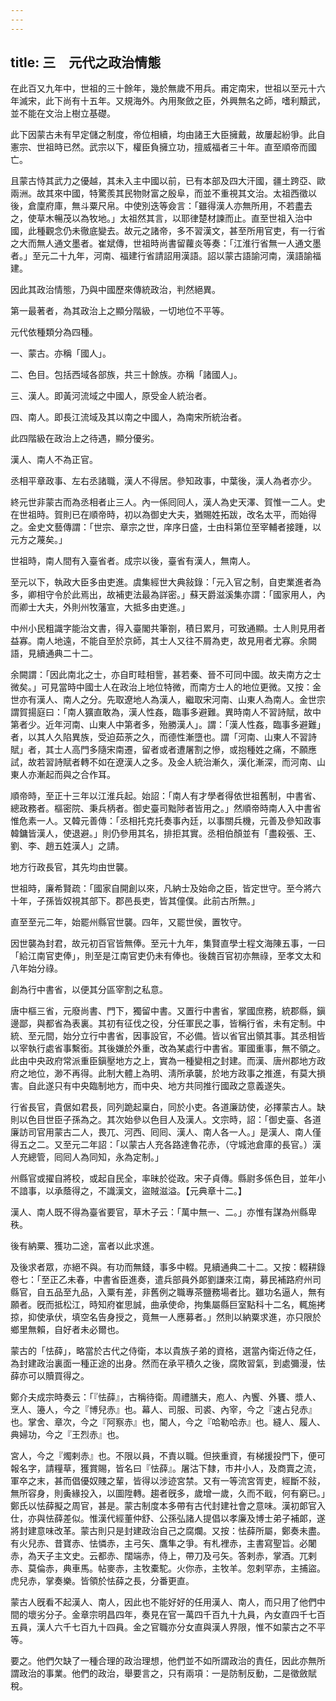 ```yaml
---
---
---
```

title: 三　元代之政治情態
---




在此百又九年中，世祖的三十餘年，幾於無歲不用兵。甫定南宋，世祖以至元十六年滅宋，此下尚有十五年。又規海外。內用聚斂之臣，外興無名之師，嗜利黷武，並不能在文治上樹立基礎。

此下因蒙古未有早定儲之制度，帝位相續，均由諸王大臣擁戴，故屢起紛爭。此自憲宗、世祖時已然。武宗以下，權臣負擁立功，擅威福者三十年。直至順帝而國亡。

且蒙古恃其武力之優越，其未入主中國以前，已有本部及四大汗國，疆土跨亞、歐兩洲。故其來中國，特驚羨其民物財富之殷阜，而並不重視其文治。太祖西徵以後，倉廩府庫，無斗粟尺帛。中使別迭等僉言：「雖得漢人亦無所用，不若盡去之，使草木暢茂以為牧地。」太祖然其言，以耶律楚材諫而止。直至世祖入治中國，此種觀念仍未徹底變去。故元之諸帝，多不習漢文，甚至所用官吏，有一行省之大而無人通文墨者。崔斌傳，世祖時尚書留蘿炎等奏：「江淮行省無一人通文墨者。」至元二十九年，河南、福建行省請詔用漢語。詔以蒙古語諭河南，漢語諭福建。

因此其政治情態，乃與中國歷來傳統政治，判然絕異。

第一最著者，為其政治上之顯分階級，一切地位不平等。

元代依種類分為四種。

一、蒙古。亦稱「國人」。

二、色目。包括西域各部族，共三十餘族。亦稱「諸國人」。

三、漢人。即黃河流域之中國人，原受金人統治者。

四、南人。即長江流域及其以南之中國人，為南宋所統治者。

此四階級在政治上之待遇，顯分優劣。

漢人、南人不為正官。

丞相平章政事、左右丞諸職，漢人不得居。參知政事，中葉後，漢人為者亦少。

終元世非蒙古而為丞相者止三人。內一係囘囘人，漢人為史天澤、賀惟一二人。史在世祖時。賀則已在順帝時，初以為御史大夫，猶賜姓拓跋，改名太平，而始得之。金史文藝傳謂：「世宗、章宗之世，庠序日盛，士由科第位至宰輔者接踵，以元方之蔑矣。」

世祖時，南人間有入臺省者。成宗以後，臺省有漢人，無南人。

至元以下，執政大臣多由吏進。虞集經世大典敍錄：「元入官之制，自吏業進者為多，卿相守令於此焉出，故補吏法最為詳密。」蘇天爵滋溪集亦謂：「國家用人，內而卿士大夫，外則州牧藩宣，大抵多由吏進。」

中州小民粗識字能治文書，得入臺閣共筆劄，積日累月，可致通顯。士人則見用者益寡。南人地遠，不能自至於京師，其士人又往不屑為吏，故見用者尤寡。余闕語，見續通典二十二。

余闕謂：「因此南北之士，亦自町畦相訾，甚若秦、晉不可同中國。故夫南方之士微矣。」可見當時中國士人在政治上地位特微，而南方士人的地位更微。又按：金世亦有漢人、南人之分。先取遼地人為漢人，繼取宋河南、山東人為南人。金世宗謂賀揚庭曰：「南人獷直敢為，漢人性姦，臨事多避難。異時南人不習詩賦，故中第者少。近年河南、山東人中第者多，殆勝漢人」。謂：「漢人性姦，臨事多避難」者，以其人久陷異族，受迫茹荼之久，而德性漸墮也。謂「河南、山東人不習詩賦」者，其士人高門多隨宋南遷，留者或者遭屠割之慘，或抱種姓之痛，不願應試，故若習詩賦者轉不如在遼漢人之多。及金人統治漸久，漢化漸深，而河南、山東人亦漸起而與之合作耳。

順帝時，至正十三年以江淮兵起。始詔：「南人有才學者得依世祖舊制，中書省、總政務者。樞密院、秉兵柄者。御史臺司黜陟者皆用之。」然順帝時南人入中書省惟危素一人。又韓元善傳：「丞相托克托奏事內廷，以事關兵機，元善及參知政事韓鏞皆漢人，使退避。」則仍參用其名，排拒其實。丞相伯顏並有「盡殺張、王、劉、李、趙五姓漢人」之請。

地方行政長官，其先均由世襲。

世祖時，廉希賢疏：「國家自開創以來，凡納士及始命之臣，皆定世守。至今將六十年，子孫皆奴視其部下。郡邑長吏，皆其僮僕。此前古所無。」

直至至元二年，始罷州縣官世襲。四年，又罷世侯，置牧守。

因世襲為封君，故元初百官皆無俸。至元十九年，集賢直學士程文海陳五事，一曰「給江南官吏俸」，則至是江南官吏仍未有俸也。後魏百官初亦無祿，至孝文太和八年始分祿。

創為行中書省，以便其分區宰割之私意。

唐中樞三省，元廢尚書、門下，獨留中書。又置行中書省，掌國庶務，統郡縣，鎭邊鄙，與都省為表裏。其初有征伐之役，分任軍民之事，皆稱行省，未有定制。中統、至元間，始分立行中書省，因事設官，不必備。皆以省官出領其事。其丞相皆以宰執行處省事繫銜。其後嫌於外重，改為某處行中書省。軍國重事，無不領之。此由中央政府常派重臣鎭壓地方之上，實為一種變相之封建。而漢、唐州郡地方政府之地位，渺不再得。此制大體上為明、淸所承襲，於地方政事之推進，有莫大損害。自此遂只有中央臨制地方，而中央、地方共同推行國政之意義遂失。

行省長官，貴倨如君長，同列跪起稟白，同於小吏。各道廉訪使，必擇蒙古人。缺則以色目世臣子孫為之。其次始參以色目人及漢人。文宗時，詔：「御史臺、各道廉訪司官用蒙古二人，畏兀、河西、囘囘、漢人、南人各一人。」是漢人、南人僅得五之二。又至元二年詔：「以蒙古人充各路達魯花赤，（守城池倉庫的長官。）漢人充總管，囘囘人為同知，永為定制。」

州縣官或擢自將校，或起自民全，率昧於從政。宋子貞傳。縣尉多係色目，並年小不諳事，以承蔭得之，不識漢文，盜賊滋溢。【元典章十二。】

漢人、南人既不得為臺省要官，草木子云：「萬中無一、二。」亦惟有謀為州縣卑秩。

後有納粟、獲功二途，富者以此求進。

及後求者眾，亦絕不與。有功而無錢，事多中輟。見續通典二十二。又按：輟耕錄卷七：「至正乙未春，中書省臣進奏，遣兵部員外郞劉謙來江南，募民補路府州司縣官，自五品至九品，入粟有差，非舊例之職專茶鹽務場者比。雖功名逼人，無有願者。旣而抵松江，時知府崔思誠，曲承使命，拘集屬縣巨室點科十二名，輒施拷掠，抑使承伏，填空名告身授之，竟無一人應募者。」然則以納粟求進，亦只限於鄉里無賴，自好者未必爾也。

蒙古的「怯薛」，略當於古代之侍衛，本以貴族子弟的資格，選當內衛近侍之任，為封建政治裏面一種正途的出身。然而在承平積久之後，腐敗習氣，到處彌漫，怯薛亦可以贖買得之。

鄭介夫成宗時奏云：「『怯薛』，古稱待衛。周禮膳夫，庖人、內饗、外饔、漿人、烹人、籩人，今之『博兒赤』也。幕人、司服、司裘、內宰，今之『速占兒赤』也。掌舍、章次，今之『阿察赤』也，閽人，今之『哈勒哈赤』也。縫人、履人、典婦功，今之『王烈赤』也。

宮人，今之『燭剌赤』也。不限以員，不責以職。但挾重資，有梯援投門下，便可報名字，請糧草，獲賞賜，皆名曰『怯薛』。屠沽下隸，市井小人，及商賣之流，軍卒之末，甚而倡優奴賤之輩，皆得以涉迹宮禁。又有一等流宮胥吏，經斷不敍，無所容身，則夤緣投入，以圖陞轉。趨者旣多，歲增一歲，久而不戢，何有窮已。」鄭氏以怯薛擬之周官，甚是。蒙古制度本多帶有古代封建社會之意味。漢初郞官入仕，亦與怯薛差似。惟漢代經董仲舒、公孫弘諸人提倡以孝廉及博士弟子補郞，遂將封建意味改革。蒙古則只是封建政治自己之腐爛。又按：怯薛所屬，鄭奏未盡。有火兒赤、昔寶赤、怯憐赤，主弓矢、鷹隼之爭。有札裡赤，主書寫聖旨。必闍赤，為天子主文史。云都赤、闊端赤，侍上，帶刀及弓矢。答剌赤，掌酒。兀剌赤、莫倫赤，典車馬。帖麥赤，主牧橐駝。火你赤，主牧羊。忽剌罕赤，主捕盜。虎兒赤，掌奏樂。皆領於怯薛之長，分番更直。

蒙古人旣看不起漢人、南人，因此也不能好好的任用漢人、南人，而只用了他們中間的壞劣分子。金章宗明昌四年，奏見在官一萬四千百九十九員，內女直四千七百五員，漢人六千七百九十四員。金之官職亦分女直與漢人界限，惟不如蒙古之不平等。

要之。他們欠缺了一種合理的政治理想，他們並不如所謂政治的責任，因此亦無所謂政治的事業。他們的政治，舉要言之，只有兩項：一是防制反動，二是徵斂賦稅。